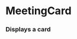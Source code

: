 

<Meta title="Library/Cards/Events" component={MeetingCard} />

# MeetingCard

### Displays a card

<Props of={MeetingCard} />

<Story name="Meeting">
  <MeetingCard
    imgSrc={text("Image URL", "https://mynorthwest.com/wp-content/uploads/2016/05/arena2-1.jpg")}
    imgOverlayText={text("Image overlay text", "06-09-20")}
    committee={text("Committee Name", "Select Budget")}
    tags={array("Tags", ["bike", "adu", "accessories", "rental"])}
  />
</Story>

<Story name="Meeting Search Result">
  <MeetingCard
    imgSrc={text("Image URL", "https://mynorthwest.com/wp-content/uploads/2016/05/arena2-1.jpg")}
    imgOverlayText={text("Image overlay text", "06-09-20")}
    committee={text("Committee Name", "Select Budget")}
    tags={array("Tags", ["bike", "adu", "accessories", "rental"])}
    excerpt={text(
      "Search Excerpt",
      "Lorem ipsum dolor sit amet, consectetur adipiscing elit. Fusce interdum, lorem eget vestibulum tincidunt, augue eros gravida lectus, ut efficitur neque nisi eu metus."
    )}
  />
</Story>

<Story name="Mozilla Card">
  <MozillaCard
    cardLink={text("Card Link", "#")}
    imgSrc={text("Image URL", "https://mynorthwest.com/wp-content/uploads/2016/05/arena2-1.jpg")}
    imgAlt={text("Image Alt Text", "Select budget committee meeting screenshot.")}
    imgOverlayText={text("Image overlay text", "06-09-20")}
    committee={text("Committee Name", "Select Budget")}
    tags={array("Tags", ["bike", "adu", "accessories", "rental"])}
  />
</Story>

<Story name="Mozilla Search Result">
  <MozillaCard
    cardLink={text("Card Link", "#")}
    imgSrc={text("Image URL", "https://mynorthwest.com/wp-content/uploads/2016/05/arena2-1.jpg")}
    imgAlt={text("Image Alt Text", "Select budget committee meeting screenshot.")}
    imgOverlayText={text("Image overlay text", "06-09-20")}
    committee={text("Committee Name", "Select Budget")}
    excerpt={text(
      "Search Excerpt",
      "Lorem ipsum dolor sit amet, consectetur adipiscing elit. Fusce interdum, lorem eget vestibulum tincidunt, augue eros gravida lectus, ut efficitur neque nisi eu metus."
    )}
    tags={array("Tags", ["bike", "adu", "accessories", "rental"])}
  />
</Story>
